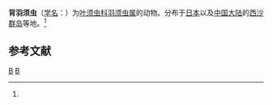 {{Speciesbox
| taxon = Pterocirrus notoensis
| binomial_authority = (Imajima, 1967)<ref name='id10365'>{{cite web| url =http://www.bioinfo.cn/db05/BjdwSpecies.php?action=view&id=10365| title =背羽须虫| work =《中国动物物种编目数据库》| publisher =中国科学院微生物研究所| author =中国科学院动物研究所| accessdate =2009-04-16| deadurl =yes| archiveurl =https://web.archive.org/web/20160305072130/http://www.bioinfo.cn/db05/BjdwSpecies.php?action=view&id=10365| archivedate =2016-03-05}}</ref>
}}

'''背羽须虫'''（[[学名|学名]]：{{lang|la|''Pterocirrus notoensis''}}）为[[叶须虫科|叶须虫科]][[羽须虫属|羽须虫属]]的动物。分布于[[日本|日本]]以及[[中国大陆|中国大陆]]的[[西沙群岛|西沙群岛]]等地。<ref name='id10365'/>

== 参考文献 ==
{{reflist}}

{{环节动物小作品}}

{{Taxonbar}}
[[Category:1967年描述的动物|B]]
[[Category:羽须虫属|B]]
